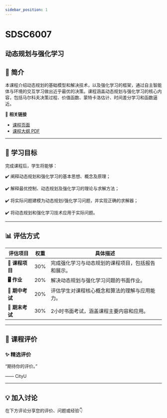 ```yaml
---
sidebar_position: 1
---
```


# SDSC6007
## 动态规划与强化学习

## **📘 简介**
本课程介绍动态规划的基础模型和解决技术，以及强化学习的框架，通过自主智能体与环境的交互学习做出近乎最优的决策。课程涵盖动态规划与强化学习的核心内容，包括马尔科夫决策过程、价值函数、蒙特卡洛估计、时间差分学习和函数逼近。

🔗 **相关链接**
- [课程页面](https://www.cityu.edu.hk/catalogue/pg/202526/course/SDSC6007.htm)
- [课程大纲 PDF](https://www.cityu.edu.hk/catalogue/pg/202526/course/SDSC6007.pdf)

---

## **🎯 学习目标**

完成课程后，学生将能够：

✔️ 阐释动态规划和强化学习的基本思想、概念及原理；

✔️ 解释最优控制、动态规划及强化学习的理论与求解方法；

✔️ 将实际问题建模为动态规划/强化学习问题，并实现正确的求解器；

✔️ 将动态规划和强化学习技术应用于实际问题。

---

## **📊 评估方式**

| **评估项目**          | **权重** | **具体描述**                                                                                       |
|----------------------|---------|---------------------------------------------------------------------------------------------------|
| **📝 课程项目**        | 30%     | 完成强化学习与动态规划的课程项目，包括报告和展示。                                                   |
| **🖥️ 作业**           | 20%     | 解决动态规划与强化学习问题的书面作业。                                                               |
| **📄 期中考试**        | 20%     | 评估学生对课程核心概念和算法的理解与应用能力。                                                       |
| **📄 期末考试**        | 30%     | 2小时书面考试，涵盖课程主要内容和应用。                                                              |

---

## **💬 课程评价**

### ✨ **精选评价**
<div className={commentStyles.commentBox}>
    <p className={commentStyles.commentText}>
        “期待你的评价。”
    </p>
    <p className={commentStyles.commentAuthor}>—— CityU</p>
</div>

---


## **💡 加入讨论**

在下方评论分享您的评价、问题或经验👇
<Utterances />